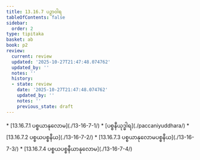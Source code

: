 ```yaml
---
title: 13.16.7 ပဉှာဝါရ
tableOfContents: false
sidebar:
  order: 2
type: tipitaka
basket: ab
book: p2
review:
  current: review
  updated: '2025-10-27T21:47:48.074762'
  updated_by: ''
  notes: ''
  history:
  - state: review
    date: '2025-10-27T21:47:48.074762'
    updated_by: ''
    notes: ''
    previous_state: draft
---
```



<ReviewStatus review={frontmatter.review} showDetails={true} />

<HypothesisAnnotation frontmatter={frontmatter} />

<DynamicBreadcrumb />



<TableOfContents book="p2" section="13.16.7">
* [13.16.7.1 ပစ္စယာနုလောမ](./13-16-7-1/)
* [ပစ္စနီယုဒ္ဓါရ](./paccaniyuddhara/)
* [13.16.7.2 ပစ္စယပစ္စနီယ](./13-16-7-2/)
* [13.16.7.3 ပစ္စယာနုလောမပစ္စနီယ](./13-16-7-3/)
* [13.16.7.4 ပစ္စယပစ္စနီယာနုလောမ](./13-16-7-4/)
</TableOfContents>